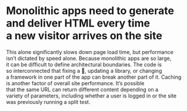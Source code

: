 
<SplitBottom>
  <h1>Monolithic apps need to generate and deliver HTML every time a new visitor arrives on the site</h1>
  <HTMLGeneration />
</SplitBottom>

<Notes>
This alone significantly slows down page load time,
but performance isn’t dictated by speed alone.
Because monolithic apps are so large, it can be
difficult to define architectural boundaries. The
code is so interconnected that fixing a 🐛,
updating a library, or changing a framework in one
part of the app can break another part of it. Caching
is another factor of overall site performance. It’s
possible that the same URL can return different
content depending on a variety of parameters,
including whether a user is logged in or the site
was previously running a split test.
</Notes>
